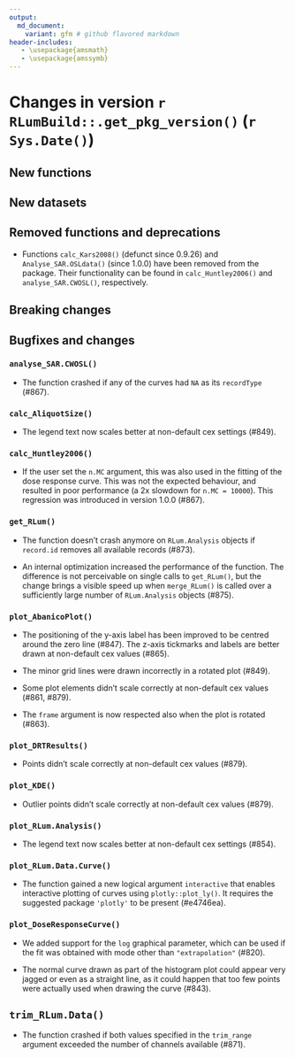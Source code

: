 ```yaml
---
output:
  md_document:
    variant: gfm # github flavored markdown
header-includes:
   - \usepackage{amsmath}
   - \usepackage{amssymb}
---
```

<!-- NEWS.md was auto-generated by NEWS.Rmd. Please DO NOT edit by hand!-->

# Changes in version `r RLumBuild::.get_pkg_version()` (`r Sys.Date()`)

## New functions

## New datasets

## Removed functions and deprecations

* Functions `calc_Kars2008()` (defunct since 0.9.26) and `Analyse_SAR.OSLdata()`
(since 1.0.0) have been removed from the package. Their functionality can be
found in `calc_Huntley2006()` and `analyse_SAR.CWOSL()`, respectively.

## Breaking changes

## Bugfixes and changes

### `analyse_SAR.CWOSL()`

* The function crashed if any of the curves had `NA` as its `recordType`
(#867).

### `calc_AliquotSize()`

* The legend text now scales better at non-default cex settings (#849).

### `calc_Huntley2006()`

* If the user set the `n.MC` argument, this was also used in the fitting of
the dose response curve. This was not the expected behaviour, and resulted
in poor performance (a 2x slowdown for `n.MC = 10000`). This regression was
introduced in version 1.0.0 (#867).

### `get_RLum()`

* The function doesn't crash anymore on `RLum.Analysis` objects if
`record.id` removes all available records (#873).

* An internal optimization increased the performance of the function. The
difference is not perceivable on single calls to `get_RLum()`, but the change
brings a visible speed up when `merge_RLum()` is called over a sufficiently
large number of `RLum.Analysis` objects (#875).

### `plot_AbanicoPlot()`

* The positioning of the y-axis label has been improved to be centred around
the zero line (#847). The z-axis tickmarks and labels are better drawn at
non-default cex values (#865).

* The minor grid lines were drawn incorrectly in a rotated plot (#849).

* Some plot elements didn't scale correctly at non-default cex values (#861,
#879).

* The `frame` argument is now respected also when the plot is rotated (#863).

### `plot_DRTResults()`

* Points didn't scale correctly at non-default cex values (#879).

### `plot_KDE()`

* Outlier points didn't scale correctly at non-default cex values (#879).

### `plot_RLum.Analysis()`

* The legend text now scales better at non-default cex settings (#854).

### `plot_RLum.Data.Curve()`

* The function gained a new logical argument `interactive` that enables interactive
plotting of curves using `plotly::plot_ly()`. It requires the suggested package 
`'plotly'` to be present (#e4746ea).

### `plot_DoseResponseCurve()`

* We added support for the `log` graphical parameter, which can be used if
the fit was obtained with mode other than `"extrapolation"` (#820).

* The normal curve drawn as part of the histogram plot could appear very
jagged or even as a straight line, as it could happen that too few points
were actually used when drawing the curve (#843).

## `trim_RLum.Data()`

* The function crashed if both values specified in the `trim_range` argument
  exceeded the number of channels available (#871).
